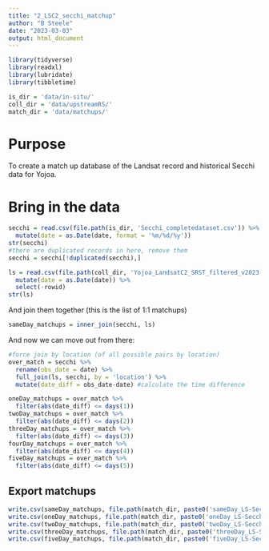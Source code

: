 ```yaml
---
title: "2_LSC2_secchi_matchup"
author: "B Steele"
date: "2023-03-03"
output: html_document
---
```


```r
library(tidyverse)
library(readxl)
library(lubridate)
library(tibbletime)

is_dir = 'data/in-situ/'
coll_dir = 'data/upstreamRS/'
match_dir = 'data/matchups/'

```

# Purpose

To create a match up database of the Landsat record and historical Secchi data for Yojoa.

# Bring in the data

```r
secchi = read.csv(file.path(is_dir, 'Secchi_completedataset.csv')) %>% 
  mutate(date = as.Date(date, format = '%m/%d/%y')) 
str(secchi)
#there are duplicated records in here, remove them
secchi = secchi[!duplicated(secchi),]

ls = read.csv(file.path(coll_dir, 'Yojoa_LandsatC2_SRST_filtered_v2023-03-31.csv')) %>% 
  mutate(date = as.Date(date)) %>% 
  select(-rowid)
str(ls)
```

And join them together (this is the list of 1:1 matchups)

```r
sameDay_matchups = inner_join(secchi, ls)
```

And now we can move out from there:

```r
#force join by location (of all possible pairs by location)
over_match = secchi %>% 
  rename(obs_date = date) %>% 
  full_join(ls, secchi, by = 'location') %>% 
  mutate(date_diff = obs_date-date) #calculate the time difference

oneDay_matchups = over_match %>% 
  filter(abs(date_diff) <= days(1))
twoDay_matchups = over_match %>% 
  filter(abs(date_diff) <= days(2))
threeDay_matchups = over_match %>% 
  filter(abs(date_diff) <= days(3))
fourDay_matchups = over_match %>% 
  filter(abs(date_diff) <= days(4))
fiveDay_matchups = over_match %>% 
  filter(abs(date_diff) <= days(5))

```

## Export matchups

```r
write.csv(sameDay_matchups, file.path(match_dir, paste0('sameDay_LS-Secchi_matchups_n', nrow(sameDay_matchups), '.csv')), row.names = F)
write.csv(oneDay_matchups, file.path(match_dir, paste0('oneDay_LS-Secchi_matchups_n', nrow(oneDay_matchups), '.csv')), row.names = F)
write.csv(twoDay_matchups, file.path(match_dir, paste0('twoDay_LS-Secchi_matchups_n', nrow(twoDay_matchups), '.csv')), row.names = F)
write.csv(threeDay_matchups, file.path(match_dir, paste0('threeDay_LS-Secchi_matchups_n', nrow(threeDay_matchups), '.csv')), row.names = F)
write.csv(fiveDay_matchups, file.path(match_dir, paste0('fiveDay_LS-Secchi_matchups_n', nrow(fiveDay_matchups), '.csv')), row.names = F)
```
